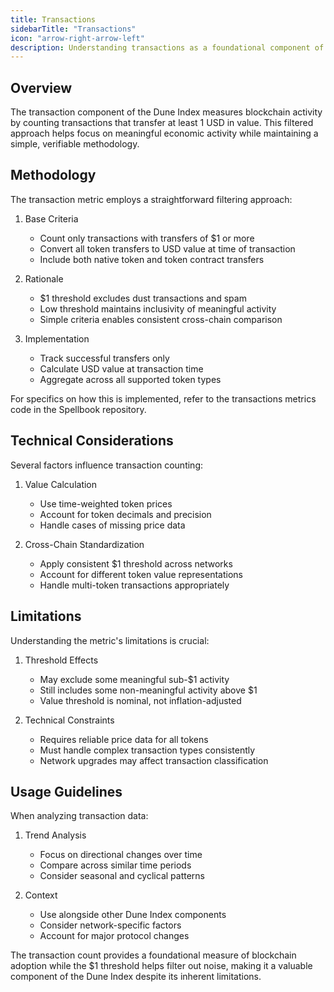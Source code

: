 ```yaml
---
title: Transactions
sidebarTitle: "Transactions"
icon: "arrow-right-arrow-left"
description: Understanding transactions as a foundational component of the Dune Index
---
```


## Overview

The transaction component of the Dune Index measures blockchain activity by counting transactions that transfer at least 1 USD in value. This filtered approach helps focus on meaningful economic activity while maintaining a simple, verifiable methodology.

## Methodology

The transaction metric employs a straightforward filtering approach:

1. Base Criteria
   - Count only transactions with transfers of $1 or more
   - Convert all token transfers to USD value at time of transaction
   - Include both native token and token contract transfers

2. Rationale
   - $1 threshold excludes dust transactions and spam
   - Low threshold maintains inclusivity of meaningful activity
   - Simple criteria enables consistent cross-chain comparison

3. Implementation
   - Track successful transfers only
   - Calculate USD value at transaction time
   - Aggregate across all supported token types

<CardGroup cols={1}>
  <Card title="Transactions Metrics Code" icon="code" href="https://github.com/duneanalytics/spellbook/tree/main/dbt_subprojects/daily_spellbook/models/_metrics/transactions">
    For specifics on how this is implemented, refer to the transactions metrics code in the Spellbook repository.
  </Card>
</CardGroup>

## Technical Considerations

Several factors influence transaction counting:

1. Value Calculation
   - Use time-weighted token prices
   - Account for token decimals and precision
   - Handle cases of missing price data

2. Cross-Chain Standardization
   - Apply consistent $1 threshold across networks
   - Account for different token value representations
   - Handle multi-token transactions appropriately

## Limitations

Understanding the metric's limitations is crucial:

1. Threshold Effects
   - May exclude some meaningful sub-$1 activity
   - Still includes some non-meaningful activity above $1
   - Value threshold is nominal, not inflation-adjusted

2. Technical Constraints
   - Requires reliable price data for all tokens
   - Must handle complex transaction types consistently
   - Network upgrades may affect transaction classification

## Usage Guidelines

When analyzing transaction data:

1. Trend Analysis
   - Focus on directional changes over time
   - Compare across similar time periods
   - Consider seasonal and cyclical patterns

2. Context
   - Use alongside other Dune Index components
   - Consider network-specific factors
   - Account for major protocol changes

The transaction count provides a foundational measure of blockchain adoption while the $1 threshold helps filter out noise, making it a valuable component of the Dune Index despite its inherent limitations.